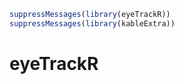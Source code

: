 

```r
suppressMessages(library(eyeTrackR))
suppressMessages(library(kableExtra))
```

# eyeTrackR



